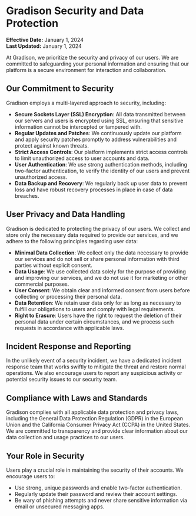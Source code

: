 # Gradison Security and Data Protection

**Effective Date:** January 1, 2024 \
**Last Updated:** January 1, 2024

At Gradison, we prioritize the security and privacy of our users. We are committed to safeguarding your personal information and ensuring that our platform is a secure environment for interaction and collaboration.

## Our Commitment to Security

Gradison employs a multi-layered approach to security, including:

- **Secure Sockets Layer (SSL) Encryption**: All data transmitted between our servers and users is encrypted using SSL, ensuring that sensitive information cannot be intercepted or tampered with.
- **Regular Updates and Patches**: We continuously update our platform and apply security patches promptly to address vulnerabilities and protect against known threats.
- **Strict Access Controls**: Our platform implements strict access controls to limit unauthorized access to user accounts and data.
- **User Authentication**: We use strong authentication methods, including two-factor authentication, to verify the identity of our users and prevent unauthorized access.
- **Data Backup and Recovery**: We regularly back up user data to prevent loss and have robust recovery processes in place in case of data breaches.

## User Privacy and Data Handling

Gradison is dedicated to protecting the privacy of our users. We collect and store only the necessary data required to provide our services, and we adhere to the following principles regarding user data:

- **Minimal Data Collection**: We collect only the data necessary to provide our services and do not sell or share personal information with third parties without explicit consent.
- **Data Usage**: We use collected data solely for the purpose of providing and improving our services, and we do not use it for marketing or other commercial purposes.
- **User Consent**: We obtain clear and informed consent from users before collecting or processing their personal data.
- **Data Retention**: We retain user data only for as long as necessary to fulfill our obligations to users and comply with legal requirements.
- **Right to Erasure**: Users have the right to request the deletion of their personal data under certain circumstances, and we process such requests in accordance with applicable laws.

## Incident Response and Reporting

In the unlikely event of a security incident, we have a dedicated incident response team that works swiftly to mitigate the threat and restore normal operations. We also encourage users to report any suspicious activity or potential security issues to our security team.

## Compliance with Laws and Standards

Gradison complies with all applicable data protection and privacy laws, including the General Data Protection Regulation (GDPR) in the European Union and the California Consumer Privacy Act (CCPA) in the United States. We are committed to transparency and provide clear information about our data collection and usage practices to our users.

## Your Role in Security

Users play a crucial role in maintaining the security of their accounts. We encourage users to:

- Use strong, unique passwords and enable two-factor authentication.
- Regularly update their password and review their account settings.
- Be wary of phishing attempts and never share sensitive information via email or unsecured messaging apps.
